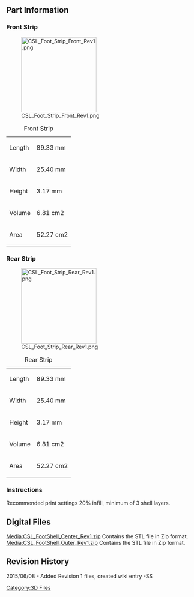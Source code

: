 {{Tutorial|
 bgcolor = #00F|
 fgcolor = #FFF|
 name = CS:L Foot Strips|
 image = [[File:CSL_Logo.jpg|200px]]|
 category = 3D Files Part Archive|
 creators = Steele Smith ([[User:Steele|Steele]])|
 contributors = Andrew Radovich |
 date = June 08, 2015|
 updated  = June 08, 2015|
 note = STL files for 3D printing only.|
 
}} 

<br> 

== Part Information  ==
 


=== Front Strip ===
[[File:CSL_Foot_Strip_Front_Rev1.png|200px]]

{| class="wikitable"
|+Front Strip
|-
|Length
|89.33 mm
|-
|Width
|25.40 mm
|-
|Height
|3.17 mm
|-
|Volume 
|6.81 cm2
|-
|Area
|52.27 cm2
|}


=== Rear Strip ===
[[File:CSL_Foot_Strip_Rear_Rev1.png|200px]]

{| class="wikitable"
|+Rear Strip
|-
|Length
|89.33 mm
|-
|Width
|25.40 mm
|-
|Height
|3.17 mm
|-
|Volume 
|6.81 cm2
|-
|Area
|52.27 cm2
|}



=== Instructions  ===
Recommended print settings 20% infill, minimum of 3 shell layers.

== Digital Files<br>  ==
[[Media:CSL_FootShell_Center_Rev1.zip]] Contains the STL file in Zip format.<br>
[[Media:CSL_FootShell_Outer_Rev1.zip]] Contains the STL file in Zip format.<br>


== Revision History  ==

2015/06/08 - Added Revision 1 files, created wiki entry -SS

[[Category:3D Files]]
